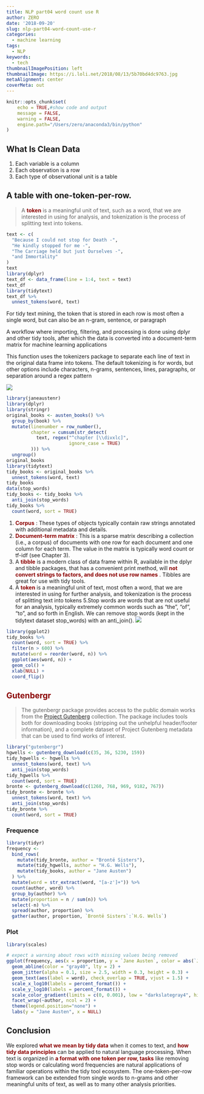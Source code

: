 ```yaml
---
title: NLP part04 word count use R
author: ZERO
date: '2018-09-20'
slug: nlp-part04-word-count-use-r
categories:
  - machine learning
tags:
  - NLP
keywords:
  - tech
thumbnailImagePosition: left
thumbnailImage: https://i.loli.net/2018/08/13/5b70bd4dc9763.jpg
metaAlignment: center
coverMeta: out
---
```


```r
knitr::opts_chunk$set(
	echo = TRUE,#show code and output
	message = FALSE,
	warning = FALSE,
	engine.path="/Users/zero/anaconda3/bin/python"
)
```

<!--more-->
## What Is Clean Data 

1. Each variable is a column
2. Each observation is a row
3. Each type of observational unit is a table

## A table with one-token-per-row.

> A <strong style="color: darkred;">token</strong>  is a meaningful unit of text, such as a word, that we are interested in using for analysis, and tokenization is the process of splitting text into tokens. 

```r
text <- c(
  "Because I could not stop for Death -",
  "He kindly stopped for me -",
  "The Carriage held but just Ourselves -",
  "and Immortality"
)
text
library(dplyr)
text_df <- data_frame(line = 1:4, text = text)
text_df
library(tidytext)
text_df %>%
  unnest_tokens(word, text)
```

For tidy text mining, the token that is stored in each row is most often a single word, but can also be an n-gram, sentence, or paragraph

A workflow where importing, filtering, and processing is done using dplyr and other tidy tools, after which the data is converted into a document-term matrix for machine learning applications

This function uses the tokenizers package to separate each line of text in the original data frame into tokens. The default tokenizing is for words, but other options include characters, n-grams, sentences, lines, paragraphs, or separation around a regex pattern

![](https://www.tidytextmining.com/images/tidyflow-ch-1.png)

```r
library(janeaustenr)
library(dplyr)
library(stringr)
original_books <- austen_books() %>%
  group_by(book) %>%
  mutate(linenumber = row_number(),
         chapter = cumsum(str_detect(
           text, regex("^chapter [\\divxlc]",
                       ignore_case = TRUE)
         ))) %>%
  ungroup()
original_books
library(tidytext)
tidy_books <- original_books %>%
  unnest_tokens(word, text)
tidy_books
data(stop_words)
tidy_books <- tidy_books %>%
  anti_join(stop_words)
tidy_books %>%
  count(word, sort = TRUE)
```



1. <strong style="color: darkred;">Corpus</strong> : These types of objects typically contain raw strings annotated with additional metadata and details.
2. <strong style="color: darkred;">Document-term matrix</strong> : This is a sparse matrix describing a collection (i.e., a corpus) of documents with one row for each document and one column for each term. The value in the matrix is typically word count or tf-idf (see Chapter 3).
3. A <strong style="color: darkred;">tibble</strong>  is a modern class of data frame within R, available in the dplyr and tibble packages, that has a convenient print method, will <strong style="color: darkred;">not convert strings to factors, and does not use row names</strong> . Tibbles are great for use with tidy tools.
4. A <strong style="color: darkred;">token</strong>  is a meaningful unit of text, most often a word, that we are interested in using for further analysis, and tokenization is the process of splitting text into tokens
5.Stop words are words that are not useful for an analysis, typically extremely common words such as “the”, “of”, “to”, and so forth in English. We can remove stop words (kept in the tidytext dataset stop_words) with an anti_join().
![](https://www.tidytextmining.com/images/tidyflow-ch-1.png)





```r
library(ggplot2)
tidy_books %>%
  count(word, sort = TRUE) %>%
  filter(n > 600) %>%
  mutate(word = reorder(word, n)) %>%
  ggplot(aes(word, n)) +
  geom_col() +
  xlab(NULL) +
  coord_flip()
```

## <strong style="color: darkred;">Gutenbergr</strong> 

> The gutenbergr package provides access to the public domain works from the [Project Gutenberg](https://www.gutenberg.org/) collection. The package includes tools both for downloading books (stripping out the unhelpful header/footer information), and a complete dataset of Project Gutenberg metadata that can be used to find works of interest. 

```r
library("gutenbergr")
hgwells <- gutenberg_download(c(35, 36, 5230, 159))
tidy_hgwells <- hgwells %>%
  unnest_tokens(word, text) %>%
  anti_join(stop_words)
tidy_hgwells %>%
  count(word, sort = TRUE)
bronte <- gutenberg_download(c(1260, 768, 969, 9182, 767))
tidy_bronte <- bronte %>%
  unnest_tokens(word, text) %>%
  anti_join(stop_words)
tidy_bronte %>%
  count(word, sort = TRUE)
```

### Frequence
```r
library(tidyr)
frequency <-
  bind_rows(
    mutate(tidy_bronte, author = "Brontë Sisters"),
    mutate(tidy_hgwells, author = "H.G. Wells"),
    mutate(tidy_books, author = "Jane Austen")
  ) %>%
  mutate(word = str_extract(word, "[a-z']+")) %>%
  count(author, word) %>%
  group_by(author) %>%
  mutate(proportion = n / sum(n)) %>%
  select(-n) %>%
  spread(author, proportion) %>%
  gather(author, proportion, `Brontë Sisters`:`H.G. Wells`)

```


### Plot
```r
library(scales)

# expect a warning about rows with missing values being removed
ggplot(frequency, aes(x = proportion, y = `Jane Austen`, color = abs(`Jane Austen` - proportion))) +
  geom_abline(color = "gray40", lty = 2) +
  geom_jitter(alpha = 0.1, size = 2.5, width = 0.3, height = 0.3) +
  geom_text(aes(label = word), check_overlap = TRUE, vjust = 1.5) +
  scale_x_log10(labels = percent_format()) +
  scale_y_log10(labels = percent_format()) +
  scale_color_gradient(limits = c(0, 0.001), low = "darkslategray4", high = "gray75") +
  facet_wrap(~author, ncol = 2) +
  theme(legend.position="none") +
  labs(y = "Jane Austen", x = NULL)
```


## Conclusion
We explored <strong style="color: darkred;">what we mean by tidy data</strong>  when it comes to text, and <strong style="color: darkred;">how tidy data principles </strong> can be applied to natural language processing. When text is organized in <strong style="color: darkred;">a format with one token per row, tasks</strong>  like removing stop words or calculating word frequencies are natural applications of familiar operations within the tidy tool ecosystem. The one-token-per-row framework can be extended from single words to n-grams and other meaningful units of text, as well as to many other analysis priorities.

